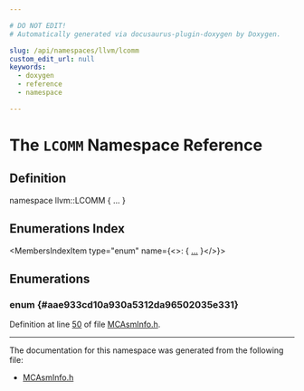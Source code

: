 ```yaml
---

# DO NOT EDIT!
# Automatically generated via docusaurus-plugin-doxygen by Doxygen.

slug: /api/namespaces/llvm/lcomm
custom_edit_url: null
keywords:
  - doxygen
  - reference
  - namespace

---
```





# The `LCOMM` Namespace Reference

<DoxygenPage pluginConfig={pluginConfig}>



## Definition

<CodeBlock>namespace llvm::LCOMM &#123; ... &#125;</CodeBlock>

## Enumerations Index

<MembersIndex>

<MembersIndexItem
  type="enum"
  name={<>:  &#123; <a href="#aae933cd10a930a5312da96502035e331">...</a> &#125;</>}>
</MembersIndexItem>

</MembersIndex>


<SectionDefinition>

## Enumerations

### enum  {#aae933cd10a930a5312da96502035e331}

<MemberDefinition
  prototype="enum llvm::LCOMM::LCOMMType ">

<EnumerationList title="Enumeration values">

<Link id="aae933cd10a930a5312da96502035e331a3062e0ef4c841d66420bf37c2d8fc750" />
<EnumerationListItem name="NoAlignment">

</EnumerationListItem>

<Link id="aae933cd10a930a5312da96502035e331a310fe8dc05086ce23b6826ccb3c37fc7" />
<EnumerationListItem name="ByteAlignment">

</EnumerationListItem>

<Link id="aae933cd10a930a5312da96502035e331adce83244e971c1aeafe5840c91d9be0b" />
<EnumerationListItem name="Log2Alignment">

</EnumerationListItem>

</EnumerationList>

Definition at line <a href="/docs/api/files/include/include/llvm/include/llvm/mc/mcasminfo-h/#l00050">50</a> of file <a href="/docs/api/files/include/include/llvm/include/llvm/mc/mcasminfo-h">MCAsmInfo.h</a>.
</MemberDefinition>

</SectionDefinition>

<hr/>

The documentation for this namespace was generated from the following file:

<ul>
<li><a href="/docs/api/files/include/include/llvm/include/llvm/mc/mcasminfo-h">MCAsmInfo.h</a></li>
</ul>

</DoxygenPage>
